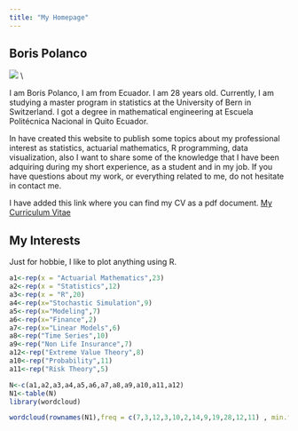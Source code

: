 ```yaml
---
title: "My Homepage"
---
```



## Boris Polanco
![](C:/Users/lenovo/Desktop/Msc.Statistics/Blog/sanmath.github.io/foto1.jpg)
\\

I am Boris Polanco, I am from Ecuador. I am 28 years old.  Currently, I am studying a master program in statistics at the University of Bern in Switzerland. I got a degree in mathematical engineering at Escuela Politécnica Nacional in Quito Ecuador. 

In have created this website to publish some topics about my professional interest as statistics, actuarial mathematics, R programming, data visualization, also I want to share some of the knowledge that I have been adquiring during my short experience, as a student and in my job. If you have questions about my work, or everything related to me, do not hesitate in contact me.

I have added this link where you can find my CV as a pdf document.
<a href="cv_7.pdf">My Curriculum Vitae</a>


## My Interests

Just for hobbie, I like to plot anything using R.

```r
a1<-rep(x = "Actuarial Mathematics",23)
a2<-rep(x = "Statistics",12)
a3<-rep(x = "R",20)
a4<-rep(x="Stochastic Simulation",9)
a5<-rep(x="Modeling",7)
a6<-rep(x="Finance",2)
a7<-rep(x="Linear Models",6)
a8<-rep("Time Series",10)
a9<-rep("Non Life Insurance",7)
a12<-rep("Extreme Value Theory",8)
a10<-rep("Probability",11)
a11<-rep("Risk Theory",5)

N<-c(a1,a2,a3,a4,a5,a6,a7,a8,a9,a10,a11,a12)
N1<-table(N)
library(wordcloud)

wordcloud(rownames(N1),freq = c(7,3,12,3,10,2,14,9,19,28,12,11) , min.freq =1, scale=c(4, .2),colors=c("navy","blue","black","navy","grey10","navy","darkorchid4") )


```